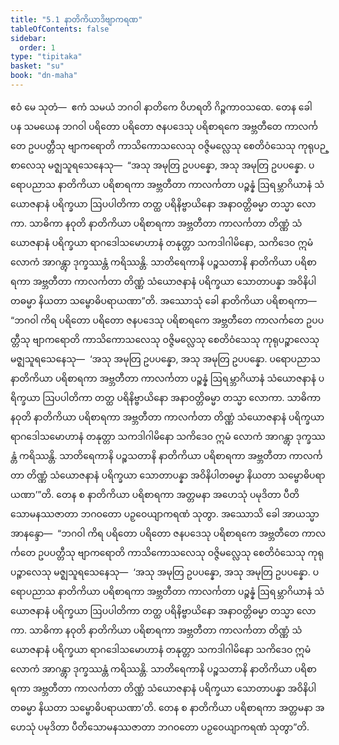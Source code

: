 ```yaml
---
title: "5.1 နာတိကိယာဒိဗျာကရဏ"
tableOfContents: false
sidebar:
  order: 1
type: "tipitaka"
basket: "su"
book: "dn-maha"
---
```



<DynamicBreadcrumb />

<Division number="273" book="dn-maha" e="ch" v="7" p="162">

<Paragraph number="596" book="dn-maha">
ဧဝံ မေ သုတံ—  ဧကံ သမယံ ဘဂဝါ နာတိကေ ဝိဟရတိ ဂိဉ္ဇကာဝသထေ. တေန ခေါ ပန သမယေန ဘဂဝါ ပရိတော ပရိတော ဇနပဒေသု ပရိစာရကေ အဗ္ဘတီတေ ကာလင်္ကတေ ဥပပတ္တီသု ဗျာကရောတိ ကာသိကောသလေသု ဝဇ္ဇိမလ္လေသု စေတိဝံသေသု ကုရုပဉ္စာလေသု မဇ္ဈသူရသေနေသု—  “အသု အမုတြ ဥပပန္နော, အသု အမုတြ ဥပပန္နော. ပရောပညာသ နာတိကိယာ ပရိစာရကာ အဗ္ဘတီတာ ကာလင်္ကတာ ပဉ္စန္နံ ဩရမ္ဘာဂိယာနံ သံယောဇနာနံ ပရိက္ခယာ ဩပပါတိကာ တတ္ထ ပရိနိဗ္ဗာယိနော အနာဝတ္တိဓမ္မာ တသ္မာ လောကာ. သာဓိကာ နဝုတိ နာတိကိယာ ပရိစာရကာ အဗ္ဘတီတာ ကာလင်္ကတာ တိဏ္ဏံ သံယောဇနာနံ ပရိက္ခယာ ရာဂဒေါသမောဟာနံ တနုတ္တာ သကဒါဂါမိနော, သကိဒေဝ ဣမံ လောကံ အာဂန္တွာ ဒုက္ခဿန္တံ ကရိဿန္တိ. သာတိရေကာနိ ပဉ္စသတာနိ နာတိကိယာ ပရိစာရကာ အဗ္ဘတီတာ ကာလင်္ကတာ တိဏ္ဏံ သံယောဇနာနံ ပရိက္ခယာ သောတာပန္နာ အဝိနိပါတဓမ္မာ နိယတာ သမ္ဗောဓိပရာယဏာ”တိ.
</Paragraph>

</Division>
<Division number="274" book="dn-maha" e="ch" v="7" p="162">

<Paragraph number="597" book="dn-maha">
အဿောသုံ ခေါ နာတိကိယာ ပရိစာရကာ—  “ဘဂဝါ ကိရ ပရိတော ပရိတော ဇနပဒေသု ပရိစာရကေ အဗ္ဘတီတေ ကာလင်္ကတေ ဥပပတ္တီသု ဗျာကရောတိ ကာသိကောသလေသု ဝဇ္ဇိမလ္လေသု စေတိဝံသေသု ကုရုပဉ္စာလေသု မဇ္ဈသူရသေနေသု—  ‘အသု အမုတြ ဥပပန္နော, အသု အမုတြ ဥပပန္နော. ပရောပညာသ နာတိကိယာ ပရိစာရကာ အဗ္ဘတီတာ ကာလင်္ကတာ ပဉ္စန္နံ ဩရမ္ဘာဂိယာနံ သံယောဇနာနံ ပရိက္ခယာ ဩပပါတိကာ တတ္ထ ပရိနိဗ္ဗာယိနော အနာဝတ္တိဓမ္မာ တသ္မာ လောကာ. သာဓိကာ နဝုတိ နာတိကိယာ ပရိစာရကာ အဗ္ဘတီတာ ကာလင်္ကတာ တိဏ္ဏံ သံယောဇနာနံ ပရိက္ခယာ ရာဂဒေါသမောဟာနံ တနုတ္တာ သကဒါဂါမိနော သကိဒေဝ ဣမံ လောကံ အာဂန္တွာ ဒုက္ခဿန္တံ ကရိဿန္တိ. သာတိရေကာနိ ပဉ္စသတာနိ နာတိကိယာ ပရိစာရကာ အဗ္ဘတီတာ ကာလင်္ကတာ တိဏ္ဏံ သံယောဇနာနံ ပရိက္ခယာ သောတာပန္နာ အဝိနိပါတဓမ္မာ နိယတာ သမ္ဗောဓိပရာယဏာ’”တိ. တေန စ နာတိကိယာ ပရိစာရကာ အတ္တမနာ အဟေသုံ ပမုဒိတာ ပီတိသောမနဿဇာတာ ဘဂဝတော ပဉှဝေယျာကရဏံ သုတွာ.
</Paragraph>

</Division>
<Division number="275" book="dn-maha" e="ch" v="7" p="163">

<Paragraph number="598" book="dn-maha">
အဿောသိ ခေါ အာယသ္မာ အာနန္ဒော—  “ဘဂဝါ ကိရ ပရိတော ပရိတော ဇနပဒေသု ပရိစာရကေ အဗ္ဘတီတေ ကာလင်္ကတေ ဥပပတ္တီသု ဗျာကရောတိ ကာသိကောသလေသု ဝဇ္ဇိမလ္လေသု စေတိဝံသေသု ကုရုပဉ္စာလေသု မဇ္ဈသူရသေနေသု—  ‘အသု အမုတြ ဥပပန္နော, အသု အမုတြ ဥပပန္နော. ပရောပညာသ နာတိကိယာ ပရိစာရကာ အဗ္ဘတီတာ ကာလင်္ကတာ ပဉ္စန္နံ ဩရမ္ဘာဂိယာနံ သံယောဇနာနံ ပရိက္ခယာ ဩပပါတိကာ တတ္ထ ပရိနိဗ္ဗာယိနော အနာဝတ္တိဓမ္မာ တသ္မာ လောကာ. သာဓိကာ နဝုတိ နာတိကိယာ ပရိစာရကာ အဗ္ဘတီတာ ကာလင်္ကတာ တိဏ္ဏံ သံယောဇနာနံ ပရိက္ခယာ ရာဂဒေါသမောဟာနံ တနုတ္တာ သကဒါဂါမိနော သကိဒေဝ ဣမံ လောကံ အာဂန္တွာ ဒုက္ခဿန္တံ ကရိဿန္တိ. သာတိရေကာနိ ပဉ္စသတာနိ နာတိကိယာ ပရိစာရကာ အဗ္ဘတီတာ ကာလင်္ကတာ တိဏ္ဏံ သံယောဇနာနံ ပရိက္ခယာ သောတာပန္နာ အဝိနိပါတဓမ္မာ နိယတာ သမ္ဗောဓိပရာယဏာ’တိ. တေန စ နာတိကိယာ ပရိစာရကာ အတ္တမနာ အဟေသုံ ပမုဒိတာ ပီတိသောမနဿဇာတာ ဘဂဝတော ပဉှဝေယျာကရဏံ သုတွာ”တိ.
</Paragraph>
</Division>